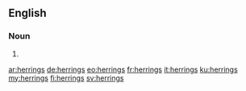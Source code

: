 ==English==

===Noun===
{{head|en|plural}}

# {{plural of|herring|lang=en}}

[[ar:herrings]]
[[de:herrings]]
[[eo:herrings]]
[[fr:herrings]]
[[it:herrings]]
[[ku:herrings]]
[[my:herrings]]
[[fi:herrings]]
[[sv:herrings]]